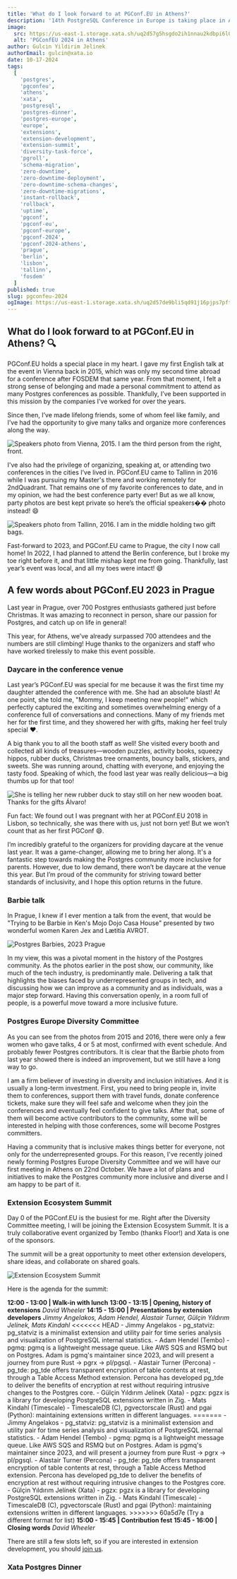 ```yaml
---
title: 'What do I look forward to at PGConf.EU in Athens?'
description: '14th PostgreSQL Conference in Europe is taking place in Athens, Greece from 22-25 October 2024. In this blog post, I will be sharing what I look forward to at PGConf.EU 2024 including great talk sessions, auxiliary events, Xata dinner and more.'
image:
  src: https://us-east-1.storage.xata.sh/uq2d57g5hsgdo2ih1nnau2kdbpi6l05c
  alt: 'PGConfEU 2024 in Athens'
author: Gulcin Yildirim Jelinek
authorEmail: gulcin@xata.io
date: 10-17-2024
tags:
  [
    'postgres',
    'pgconfeu',
    'athens',
    'xata',
    'postgresql',
    'postgres-dinner',
    'postgres-europe',
    'europe',
    'extensions',
    'extension-development',
    'extension-summit',
    'diversity-task-force',
    'pgroll',
    'schema-migration',
    'zero-downtime',
    'zero-downtime-deployment',
    'zero-downtime-schema-changes',
    'zero-downtime-migrations',
    'instant-rollback',
    'rollback',
    'uptime',
    'pgconf',
    'pgconf-eu',
    'pgconf-europe',
    'pgconf-2024',
    'pgconf-2024-athens',
    'prague',
    'berlin',
    'lisbon',
    'tallinn',
    'fosdem'
  ]
published: true
slug: pgconfeu-2024
ogImage: https://us-east-1.storage.xata.sh/uq2d57de9bli5qd91j16pjps7pfto8vk
---
```


## What do I look forward to at PGConf.EU in Athens? 🔍

PGConf.EU holds a special place in my heart. I gave my first English talk at the event in Vienna back in 2015, which was only my second time abroad for a conference after FOSDEM that same year.
From that moment, I felt a strong sense of belonging and made a personal commitment to attend as many Postgres conferences as possible.
Thankfully, I’ve been supported in this mission by the companies I’ve worked for over the years.

Since then, I’ve made lifelong friends, some of whom feel like family, and I’ve had the opportunity to give many talks and organize more conferences along the way.

![Speakers photo from Vienna, 2015. I am the third person from the right, front.](/images/pgconfeu-2024/gulcin-pgconfeu-2015.jpg)

I've also had the privilege of organizing, speaking at, or attending two conferences in the cities I’ve lived in.
PGConf.EU came to Tallinn in 2016 while I was pursuing my Master's there and working remotely for 2ndQuadrant.
That remains one of my favorite conferences to date, and in my opinion, we had the best conference party ever!
But as we all know, party photos are best kept private so here’s the official speakers�� photo instead! 😄

![Speakers photo from Tallinn, 2016. I am in the middle holding two gift bags.](/images/pgconfeu-2024/gulcin-pgconfeu-2016.jpg)

Fast-forward to 2023, and PGConf.EU came to Prague, the city I now call home! In 2022, I had planned to attend the Berlin conference, but I broke my toe right before it, and that little mishap kept me from going.
Thankfully, last year’s event was local, and all my toes were intact! 😄

## A few words about PGConf.EU 2023 in Prague

Last year in Prague, over 700 Postgres enthusiasts gathered just before Christmas. It was amazing to reconnect in person, share our passion for Postgres, and catch up on life in general!

This year, for Athens, we’ve already surpassed 700 attendees and the numbers are still climbing! Huge thanks to the organizers and staff who have worked tirelessly to make this event possible.

### Daycare in the conference venue

Last year’s PGConf.EU was special for me because it was the first time my daughter attended the conference with me. She had an absolute blast! At one point, she told me, "Mommy, I keep meeting new people!" which perfectly captured the exciting and sometimes overwhelming energy of a conference full of conversations and connections. Many of my friends met her for the first time, and they showered her with gifts, making her feel truly special ❤.

A big thank you to all the booth staff as well! She visited every booth and collected all kinds of treasures—wooden puzzles, activity books, squeezy hippos, rubber ducks, Christmas tree ornaments, bouncy balls, stickers, and sweets. She was running around, chatting with everyone, and enjoying the tasty food. Speaking of which, the food last year was really delicious—a big thumbs up for that too!

![She is telling her new rubber duck to stay still on her new wooden boat. Thanks for the gifts Álvaro!](/images/pgconfeu-2024/aida-duck-boat.jpg)

Fun fact: We found out I was pregnant with her at PGConf.EU 2018 in Lisbon, so technically, she was there with us, just not born yet! But we won’t count that as her first PGConf 😄.

I’m incredibly grateful to the organizers for providing daycare at the venue last year. It was a game-changer, allowing me to bring her along. It's a fantastic step towards making the Postgres community more inclusive for parents. However, due to low demand, there won’t be daycare at the venue this year. But I’m proud of the community for striving toward better standards of inclusivity, and I hope this option returns in the future.

### Barbie talk

In Prague, I knew if I ever mention a talk from the event, that would be "Trying to be Barbie in Ken's Mojo Dojo Casa House" presented by two wonderful women Karen Jex and Lætitia AVROT.

![Postgres Barbies, 2023 Prague](/images/pgconfeu-2024/postgres-barbies-2023.jpg)

In my view, this was a pivotal moment in the history of the Postgres community.
As the photos earlier in the post show, our community, like much of the tech industry, is predominantly male.
Delivering a talk that highlights the biases faced by underrepresented groups in tech, and discussing how we can improve as a community and as individuals, was a major step forward.
Having this conversation openly, in a room full of people, is a powerful move toward a more inclusive future.

### Postgres Europe Diversity Committee

As you can see from the photos from 2015 and 2016, there were only a few women who gave talks, 4 or 5 at most, confirmed with event schedule.
And probably fewer Postgres contributors. It is clear that the Barbie photo from last year showed there is indeed an improvement, but we still have a long way to go.

I am a firm believer of investing in diversity and inclusion initiatives. And it is usually a long-term investment. First, you need to bring people in, invite them to conferences,
support them with travel funds, donate conference tickets, make sure they will feel safe and welcome when they join the conferences and eventually feel confident to give talks.
After that, some of them will become active contributors to the community, some will be interested in helping with those conferences, some will become Postgres committers.

Having a community that is inclusive makes things better for everyone, not only for the underrepresented groups.
For this reason, I've recently joined newly forming Postgres Europe Diversity Committee and we will have our first meeting in Athens on 22nd October.
We have a lot of plans and initiatives to make the Postgres community more inclusive and diverse and I am happy to be part of it.

### Extension Ecosystem Summit

Day 0 of the PGConf.EU is the busiest for me. Right after the Diversity Committee meeting, I will be joining the Extension Ecosystem Summit.
It is a truly collaborative event organized by Tembo (thanks Floor!) and Xata is one of the sponsors.

The summit will be a great opportunity to meet other extension developers, share ideas, and collaborate on shared goals.

![Extension Ecosystem Summit](/images/recap-oss-vienna/extensions-summit.png)

Here is the agenda for the summit:

<Alert flexDirection="column" alignItems="flex-start" gap="1">
  <b>12:00 - 13:00 | Walk-in with lunch</b>
</Alert>

<Alert flexDirection="column" alignItems="flex-start" gap="1">
  <b>13:00 - 13:15 | Opening, history of extensions</b>
  <i>David Wheeler</i>
</Alert>

<Alert flexDirection="column" alignItems="flex-start" gap="1">
  <b>14:15 - 15:00 | Presentations by extension developers</b>
  <i>Jimmy Angelakos, Adam Hendel, Alastair Turner, Gülçin Yıldırım Jelínek, Mats Kindahl</i>
<<<<<<< HEAD
  <Box as="span" color="titleAccent">
    - Jimmy Angelakos - pg_statviz: pg_statviz is a minimalist extension and utility pair for time series analysis and
    visualization of PostgreSQL internal statistics. - Adam Hendel (Tembo) - pgmq: pgmq is a lightweight message queue.
    Like AWS SQS and RSMQ but on Postgres. Adam is pgmq's maintainer since 2023, and will present a journey from pure
    Rust → pgrx → pl/pgsql. - Alastair Turner (Percona) - pg_tde: pg_tde offers transparent encryption of table contents
    at rest, through a Table Access Method extension. Percona has developed pg_tde to deliver the benefits of encryption
    at rest without requiring intrusive changes to the Postgres core. - Gülçin Yıldırım Jelínek (Xata) - pgzx: pgzx is a
    library for developing PostgreSQL extensions written in Zig. - Mats Kindahl (Timescale) - TimescaleDB (C),
    pgvectorscale (Rust) and pgai (Python): maintaining extensions written in different languages.
  </Box>
=======
    <Box as="span" color="titleAccent">
    - Jimmy Angelakos - pg_statviz: pg_statviz is a minimalist extension and utility pair for time series analysis and visualization of PostgreSQL internal statistics.
    </Box>
    <Box as="span" color="titleAccent"> 
    - Adam Hendel (Tembo) - pgmq: pgmq is a lightweight message queue. Like AWS SQS and RSMQ but on Postgres. Adam is pgmq's maintainer since 2023, and will present a journey from pure Rust → pgrx → pl/pgsql.
    </Box>
    <Box as="span" color="titleAccent">
    - Alastair Turner (Percona) - pg_tde: pg_tde offers transparent encryption of table contents at rest, through a Table Access Method extension. Percona has developed pg_tde to deliver the benefits of encryption at rest without requiring intrusive changes to the Postgres core.
    </Box>
    <Box as="span" color="titleAccent">
    - Gülçin Yıldırım Jelínek (Xata) - pgzx: pgzx is a library for developing PostgreSQL extensions written in Zig.
    </Box>
    <Box as="span" color="titleAccent">
    - Mats Kindahl (Timescale) - TimescaleDB (C), pgvectorscale (Rust) and pgai (Python): maintaining extensions written in different languages.
    </Box>
>>>>>>> 60a5d7e (Try a different format for list)
</Alert>

<Alert flexDirection="column" alignItems="flex-start" gap="1">
  <b>15:00 - 15:45 | Contribution fest</b>
</Alert>

<Alert flexDirection="column" alignItems="flex-start" gap="1">
  <b>15:45 - 16:00 | Closing words</b>
  <i>David Wheeler</i>
</Alert>

There are still a few slots left, so if you are interested in extension development, you should [join us](https://www.eventbrite.com/e/extension-ecosystem-summit-tickets-1022518730047).

### Xata Postgres Dinner
